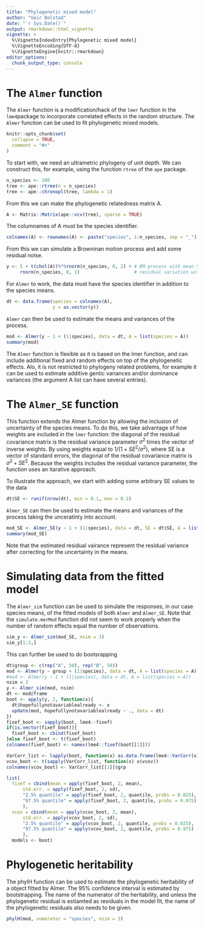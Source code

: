 ```yaml
---
title: "Phylogenetic mixed model"
author: "Geir Bolstad"
date: "`r Sys.Date()`"
output: rmarkdown::html_vignette
vignette: >
  %\VignetteIndexEntry{Phylogenetic mixed model}
  %\VignetteEncoding{UTF-8}
  %\VignetteEngine{knitr::rmarkdown}
editor_options: 
  chunk_output_type: console
---
```


# The `Almer` function

The `Almer` function is a modification/hack of the `lmer` function in the `lme4`package to incorporate correlated effects in the random structure. The `Almer` function can be used to fit phylogenetic mixed models.  
```r
knitr::opts_chunk$set(
  collapse = TRUE,
  comment = "#>"
)
```

To start with, we need an ultrametric phylogeny of unit depth. We can construct this, for example, using the function `rtree` of the `ape` package.
```r
n_species <- 100
tree <- ape::rtree(n = n_species)
tree <- ape::chronopl(tree, lambda = 1)
```

From this we can make the phylogenetic relatedness matrix A.
```r
A <- Matrix::Matrix(ape::vcv(tree), sparse = TRUE)
```

The columnames of A must be the species identifier.
```r
colnames(A) <- rownames(A) <- paste("species", 1:n_species, sep = "_")
```

From this we can simulate a Browninan motion process and add some residual noise.
```r
y <- 5 + t(chol(A))%*%rnorm(n_species, 0, 2) + # BM process with mean 5 and s.d. 2
     rnorm(n_species, 0, 1)                    # residual variation with s.d. 1
```

For `Almer` to work, the data must have the species identifier in addition to the species means.
```r
dt <- data.frame(species = colnames(A),
                 y = as.vector(y))
```

`Almer` can then be used to estimate the means and variances of the process.
```r
mod <- Almer(y ~ 1 + (1|species), data = dt, A = list(species = A))
summary(mod)
```

The `Almer` function is flexible as it is based on the lmer function, and can include additional fixed and random effects on top of the phylogenetic effects. Alo, it is not restricted to phylogeny related problems, for example it can be used to estimate additive gentic variances and/or dominance variances (the argument A list can have several entries).

# The `Almer_SE` function
This function extends the Almer function by allowing the inclusion of uncertainty of the species means. To do this, we take advantage of how weights are included in the `lmer` function: the diagonal of the residual covariance matrix is the residual variance parameter $\sigma^2$ times the vector of inverse weights. By using weights equal to $1/(1+SE^2/\sigma^2)$, where SE is a vector of standard errors, the diagonal of the residual covariance matrix is $\sigma^2 + SE^2$. Because the weights includes the residual variance parameter, the function uses an itarative approach.   
  
To illustrate the approach, we start with adding some arbitrary SE values to the data

```r
dt$SE <- runif(nrow(dt), min = 0.1, max = 0.2) 
```

`Almer_SE` can then be used to estimate the means and variances of the process taking the unceratinty into account.

```r
mod_SE <- Almer_SE(y ~ 1 + (1|species), data = dt, SE = dt$SE, A = list(species = A))
summary(mod_SE)
```

Note that the estimated residual vairance represent the residual variance after correcting for the uncertainty in the means.


# Simulating data from the fitted model
The `Almer_sim` function can be used to simulate the responses, in our case species means, of the fitted models of both `Almer` and `Almer_SE`. Note that the `simulate.merMod` function did not seem to work properly when the number of random effects equal the number of observations.
```r
sim_y <- Almer_sim(mod_SE, nsim = 3)
sim_y[1:3,]
```

This can further be used to do bootsrapping
```r
dt$group <- c(rep("A", 50), rep("B", 50))
mod <- Almer(y ~ group + (1|species), data = dt, A = list(species = A))
#mod <- Almer(y ~ 1 + (1|species), data = dt, A = list(species = A))
nsim = 3
y <- Almer_sim(mod, nsim)
dt <- mod@frame
boot <- apply(y, 2, function(x){
  dt$hopefullynotavariablealready <- x
  update(mod, hopefullynotavariablealready ~ ., data = dt)
})
fixef_boot <- sapply(boot, lme4::fixef)
if(is.vector(fixef_boot)){
  fixef_boot <- cbind(fixef_boot)
}else fixef_boot <- t(fixef_boot)
colnames(fixef_boot) <- names(lme4::fixef(boot[[1]]))

VarCorr_list <- lapply(boot, function(x) as.data.frame(lme4::VarCorr(x))) 
vcov_boot <- t(sapply(VarCorr_list, function(x) x$vcov))
colnames(vcov_boot) <- VarCorr_list[[1]]$grp

list(
  fixef = cbind(mean = apply(fixef_boot, 2, mean), 
      std.err. = apply(fixef_boot, 2, sd), 
      "2.5% quantile" = apply(fixef_boot, 2, quantile, probs = 0.025),
      "97.5% quantile" = apply(fixef_boot, 2, quantile, probs = 0.975)
      ),
  vcov = cbind(mean = apply(vcov_boot, 2, mean), 
      std.err. = apply(vcov_boot, 2, sd), 
      "2.5% quantile" = apply(vcov_boot, 2, quantile, probs = 0.025),
      "97.5% quantile" = apply(vcov_boot, 2, quantile, probs = 0.975)
      ),
  models <- boot)


```




# Phylogenetic heritability
The phylH function can be used to estimate the phylogenetic heritability of a object fitted by Almer. The 95% confidence interval is estimated by bootstrapping. The name of the numerator of the heritability, and unless the phylogenetic residual is estiamted as residuals in the model fit, the name of the phylogenetic residuals also needs to be given.  

```r
phylH(mod, numerator = "species", nsim = 3)
```


